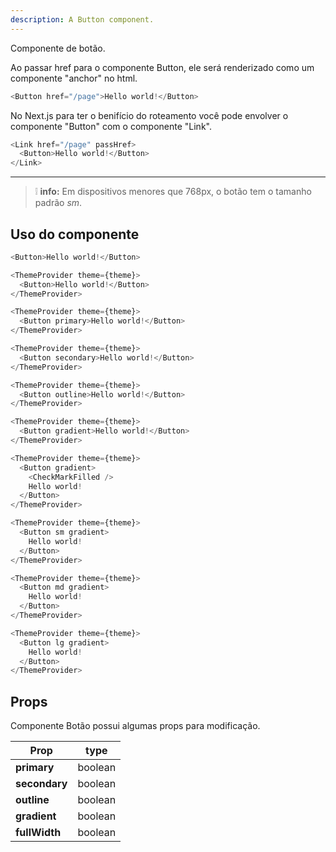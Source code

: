 ```yaml
---
description: A Button component.
---
```



Componente de botão.

Ao passar href para o componente Button, ele será renderizado como um componente "anchor" no html.

```js
<Button href="/page">Hello world!</Button>
```

No Next.js para ter o benifício do roteamento você pode envolver o componente "Button" com o componente "Link".

```js
<Link href="/page" passHref>
  <Button>Hello world!</Button>
</Link>
```

---

> ❕ **info:** Em dispositivos menores que 768px, o botão tem o tamanho padrão _sm_.

## Uso do componente

```js
<Button>Hello world!</Button>
```

```js live
<ThemeProvider theme={theme}>
  <Button>Hello world!</Button>
</ThemeProvider>
```

```js live
<ThemeProvider theme={theme}>
  <Button primary>Hello world!</Button>
</ThemeProvider>
```

```js live
<ThemeProvider theme={theme}>
  <Button secondary>Hello world!</Button>
</ThemeProvider>
```

```js live
<ThemeProvider theme={theme}>
  <Button outline>Hello world!</Button>
</ThemeProvider>
```

```js live
<ThemeProvider theme={theme}>
  <Button gradient>Hello world!</Button>
</ThemeProvider>
```

```js live
<ThemeProvider theme={theme}>
  <Button gradient>
    <CheckMarkFilled />
    Hello world!
  </Button>
</ThemeProvider>
```

```js live
<ThemeProvider theme={theme}>
  <Button sm gradient>
    Hello world!
  </Button>
</ThemeProvider>
```

```js live
<ThemeProvider theme={theme}>
  <Button md gradient>
    Hello world!
  </Button>
</ThemeProvider>
```

```js live
<ThemeProvider theme={theme}>
  <Button lg gradient>
    Hello world!
  </Button>
</ThemeProvider>
```

## Props

Componente Botão possui algumas props para modificação.

| Prop          | type    |
| ------------- | ------- |
| **primary**   | boolean |
| **secondary** | boolean |
| **outline**   | boolean |
| **gradient**  | boolean |
| **fullWidth** | boolean |
